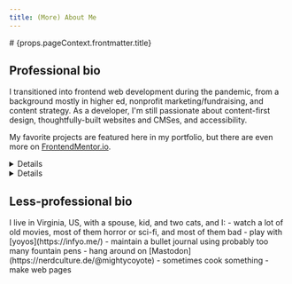 ```yaml
---
title: (More) About Me
---
```



<Layout>
# {props.pageContext.frontmatter.title}

## Professional bio

I transitioned into frontend web development during the pandemic, from a background mostly in higher ed, nonprofit marketing/fundraising, and content strategy. As a developer, I'm still passionate about content-first design, thoughtfully-built websites and CMSes, and accessibility.

My favorite projects are featured here in my portfolio, but there are even more on [FrontendMentor.io](https://www.frontendmentor.io/profile/mightycoyote).

<Details summary="Skills">
HTML, CSS, JavaScript, SCSS, Tailwind, Bootstrap, CoreUI, CSS Modules, styled-components, React, Vite, Gatsby, WordPress, Drupal, PHP, MySQL, Docker, and Figma (and I've used more project tracking and business apps than I can count). 

I'm especially good at professional communication, solving complex problems, and keeping track of multiple competing tasks.
</Details>

<Details summary="Some resources I like">
- [placekitten.com](https://placekitten.com/)
- [Hipster Ipsum](https://hipsum.co/)
- [Logo Ipsum](https://logoipsum.com/)
- [cubic-bezier.com](https://cubic-bezier.com/)
- [Josh Comeau's CSS Shadow Palette Generator](https://www.joshwcomeau.com/shadow-palette/)
- [Paletton - The Color Scheme Designer](https://paletton.com/)
- [Public APIs list](https://github.com/public-apis/public-apis)
- [CSS Tricks' A Complete Guide to Flexbox](https://css-tricks.com/snippets/css/a-guide-to-flexbox/)
- [CSS Tricks' A Complete Guide to Grid](https://css-tricks.com/snippets/css/complete-guide-grid/)
- [Lofi Girl](https://www.youtube.com/@LofiGirl) (background music for coding)
- [Chill Music Lab](https://www.youtube.com/@MusicLabChill) (background music for coding)
</Details>

## Less-professional bio

<LessProfessional>
I live in Virginia, US, with a spouse, kid, and two cats, and I:
- watch a lot of old movies, most of them horror or sci-fi, and most of them bad
- play with [yoyos](https://infyo.me/)
- maintain a bullet journal using probably too many fountain pens
- hang around on [Mastodon](https://nerdculture.de/@mightycoyote)
- sometimes cook something
- make web pages
</LessProfessional>

</Layout>
